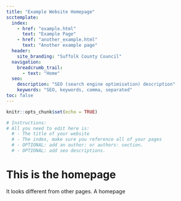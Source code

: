 ```yaml
---
title: "Example Website Homepage"
scctemplate:
  index:
    - href: "example.html"
      text: "Example Page"
    - href: "another_example.html"
      text: "Another example page"
  header:
    site_branding: "Suffolk County Council"
  navigation:
    breadcrumb_trail:
      - text: "Home"
  seo:
    description: "SEO (search engine optimisation) description"
    keywords: "SEO, keywords, comma, separated"
toc: false
---
```


```r
knitr::opts_chunk$set(echo = TRUE)

# Instructions:
# All you need to edit here is:
  # - The title of your website
  # - The index, make sure you reference all of your pages
  # - OPTIONAL: add an author: or authors: section.
  # - OPTIONAL: add seo descriptions.
```

# This is the homepage
It looks different from other pages. A homepage